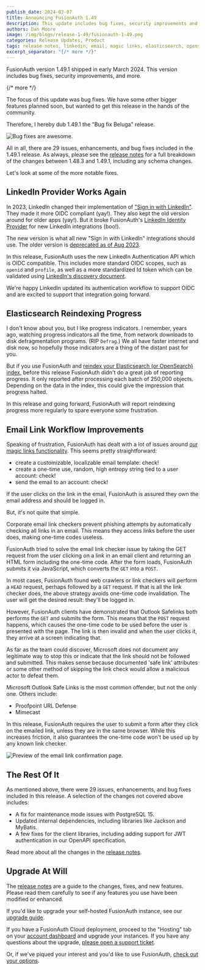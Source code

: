 ```yaml
---
publish_date: 2024-03-07
title: Announcing FusionAuth 1.49
description: This update includes bug fixes, security improvements and more.
authors: Dan Moore
image: /img/blogs/release-1-49/fusionauth-1-49.png
categories: Release Updates, Product
tags: release notes, linkedin, email, magic links, elasticsearch, opensearch
excerpt_separator: "{/* more */}"
---
```


FusionAuth version 1.49.1 shipped in early March 2024. This version includes bug fixes, security improvements, and more.

{/* more */}

The focus of this update was bug fixes. We have some other bigger features planned soon, but wanted to get this release in the hands of the community.

Therefore, I hereby dub 1.49.1 the "Bug fix Beluga" release.

![Bug fixes are awesome.](/img/blogs/release-1-49/beluga-meme.png)

All in all, there are 29 issues, enhancements, and bug fixes included in the 1.49.1 release. As always, please see the [release notes](/docs/release-notes/#version-1-49-1) for a full breakdown of the changes between 1.48.3 and 1.49.1, including any schema changes.

Let's look at some of the more notable fixes.

## LinkedIn Provider Works Again

In 2023, LinkedIn changed their implementation of ["Sign in with LinkedIn"](https://learn.microsoft.com/en-us/linkedin/consumer/integrations/self-serve/sign-in-with-linkedin-v2). They made it more OIDC compliant (yay!). They also kept the old version around for older apps (yay!). But it broke FusionAuth's [LinkedIn Identity Provider](/docs/lifecycle/authenticate-users/identity-providers/social/linkedin) for new LinkedIn integrations (boo!).

The new version is what all new "Sign in with LinkedIn" integrations should use. The older version is [deprecated as of Aug 2023](https://learn.microsoft.com/en-us/linkedin/consumer/integrations/self-serve/sign-in-with-linkedin).

In this release, FusionAuth uses the new LinkedIn Authentication API which is OIDC compatible. This includes more standard OIDC scopes, such as `openid` and `profile`, as well as a more standardized Id token which can be validated using [LinkedIn's discovery document](https://www.linkedin.com/oauth/.well-known/openid-configuration).

We're happy LinkedIn updated its authentication workflow to support OIDC and are excited to support that integration going forward.

## Elasticsearch Reindexing Progress

I don't know about you, but I like progress indicators. I remember, years ago, watching progress indicators all the time, from network downloads to disk defragmentation programs. (RIP `Defrag`.) We all have faster internet and disk now, so hopefully those indicators are a thing of the distant past for you.

But if you use FusionAuth and [reindex your Elasticsearch (or OpenSearch) index](/docs/lifecycle/manage-users/search/search#reindexing-elasticsearch), before this release FusionAuth didn't do a great job of reporting progress. It only reported after processing each batch of 250,000 objects. Depending on the data in the index, this could give the impression that progress halted.

In this release and going forward, FusionAuth will report reindexing progress more regularly to spare everyone some frustration.

## Email Link Workflow Improvements

Speaking of frustration, FusionAuth has dealt with a lot of issues around [our magic links functionality](/docs/lifecycle/authenticate-users/passwordless/magic-links). This seems pretty straightforward:

* create a customizable, localizable email template: check!
* create a one-time use, random, high entropy string tied to a user account: check!
* send the email to an account: check!

If the user clicks on the link in the email, FusionAuth is assured they own the email address and should be logged in.  

But, it's not quite that simple.

Corporate email link checkers prevent phishing attempts by automatically checking all links in an email. This means they access links before the user does, making one-time codes useless.

FusionAuth tried to solve the email link checker issue by taking the GET request from the user clicking on a link in an email client and returning an HTML form including the one-time code. After the form loads, FusionAuth submits it via JavaScript, which converts the `GET` into a `POST`. 

In most cases, FusionAuth found web crawlers or link checkers will perform a `HEAD` request, perhaps followed by a `GET` request. If that is all the link checker does, the above strategy avoids one-time code invalidation. The user will get the desired result: they'll be logged in.

However, FusionAuth clients have demonstrated that Outlook Safelinks both performs the `GET` and submits the form. This means that the `POST` request happens, which causes the one-time code to be used before the user is presented with the page. The link is then invalid and when the user clicks it, they arrive at a screen indicating that.

As far as the team could discover, Microsoft does not document any legitimate way to stop this or indicate that the link should not be followed and submitted. This makes sense because documented 'safe link' attributes or some other method of skipping the link check would allow a malicious actor to defeat them.

Microsoft Outlook Safe Links is the most common offender, but not the only one. Others include:

* Proofpoint URL Defense 
* Mimecast

In this release, FusionAuth requires the user to submit a form after they click on the emailed link, unless they are in the same browser. While this increases friction, it also guarantees the one-time code won't be used up by any known link checker.

![Preview of the email link confirmation page.](/img/blogs/release-1-49/confirmation-required.png)

## The Rest Of It

As mentioned above, there were 29 issues, enhancements, and bug fixes included in this release. A selection of the changes not covered above includes:

* A fix for maintenance mode issues with PostgreSQL 15.
* Updated internal dependencies, including libraries like Jackson and MyBatis.
* A few fixes for the client libraries, including adding support for JWT authentication in our OpenAPI specification.

Read more about all the changes in the [release notes](/docs/release-notes/#version-1-49-1).

## Upgrade At Will

The [release notes](/docs/release-notes/#version-1-49-1) are a guide to the changes, fixes, and new features. Please read them carefully to see if any features you use have been modified or enhanced.

If you'd like to upgrade your self-hosted FusionAuth instance, see our [upgrade guide](/docs/operate/deploy/upgrade). 

If you have a FusionAuth Cloud deployment, proceed to the "Hosting" tab on your <a href="https://account.fusionauth.io/account/deployment/" target="_blank">account dashboard</a> and upgrade your instances. If you have any questions about the upgrade, <a href="https://account.fusionauth.io/account/support/" target="_blank">please open a support ticket</a>.

Or, if we've piqued your interest and you'd like to use FusionAuth, [check out your options](/pricing).
